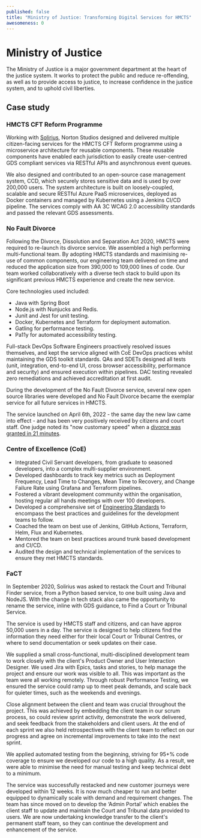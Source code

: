 ```yaml
---
published: false
title: "Ministry of Justice: Transforming Digital Services for HMCTS"
awesomeness: 0
---
```


# Ministry of Justice

The Ministry of Justice is a major government department at the heart of the justice system. It works to protect the public and reduce re-offending, as well as to provide access to justice, to increase confidence in the justice system, and to uphold civil liberties.

## Case study

### HMCTS CFT Reform Programme

Working with [Solirius](https://www.solirius.com), Norton Studios designed and delivered multiple citizen-facing services for the HMCTS CFT Reform programme using a microservice architecture for reusable components. These reusable components have enabled each jurisdiction to easily create user-centred GDS compliant services via RESTful APIs and asynchronous event queues.

We also designed and contributed to an open-source case management system, CCD, which securely stores sensitive data and is used by over 200,000 users. The system architecture is built on loosely-coupled, scalable and secure RESTful Azure PaaS microservices, deployed as Docker containers and managed by Kubernetes using a Jenkins CI/CD pipeline. The services comply with AA 3C WCAG 2.0 accessibility standards and passed the relevant GDS assessments.

### No Fault Divorce

Following the Divorce, Dissolution and Separation Act 2020, HMCTS were required to re-launch its divorce service. We assembled a high performing multi-functional team. By adopting HMCTS standards and maximising re-use of common components, our engineering team delivered on time and reduced the application size from 390,000 to 109,000 lines of code. Our team worked collaboratively with a diverse tech stack to build upon its significant previous HMCTS experience and create the new service.

Core technologies used included:

- Java with Spring Boot
- Node.js with Nunjucks and Redis.
- Junit and Jest for unit testing.
- Docker, Kubernetes and Terraform for deployment automation.
- Gatling for performance testing.
- Pa11y for automated accessibility testing.

Full-stack DevOps Software Engineers proactively resolved issues themselves, and kept the service aligned with CoE DevOps practices whilst maintaining the GDS toolkit standards. QAs and SDETs designed all tests (unit, integration, end-to-end UI, cross browser accessibility, performance and security) and ensured execution within pipelines. DAC testing revealed zero remediations and achieved accreditation at first audit.

During the development of the No Fault Divorce service, several new open source libraries were developed and No Fault Divorce became the exemplar service for all future services in HMCTS.

The service launched on April 6th, 2022 - the same day the new law came into effect - and has been very positively received by citizens and court staff. One judge noted its "now customary speed" when a [divorce was granted in 21 minutes](https://www.bbc.co.uk/news/uk-68821406).

### Centre of Excellence (CoE)

- Integrated Civil Servant developers, from graduate to seasoned developers, into a complex multi-supplier environment.
- Developed dashboards to track key metrics such as Deployment Frequency, Lead Time to Changes, Mean Time to Recovery, and Change Failure Rate using Grafana and Terraform pipelines.
- Fostered a vibrant development community within the organisation, hosting regular all hands meetings with over 100 developers.
- Developed a comprehensive set of [Engineering Standards](https://hmcts.github.io/standards/index.html) to encompass the best practices and guidelines for the development teams to follow.
- Coached the team on best use of Jenkins, GitHub Actions, Terraform, Helm, Flux and Kubernetes.
- Mentored the team on best practices around trunk based development and CI/CD.
- Audited the design and technical implementation of the services to ensure they met HMCTS standards.

### FaCT

In September 2020, Solirius was asked to restack the Court and Tribunal Finder service, from a Python based service, to one built using Java and NodeJS. With the change in tech stack also came the opportunity to rename the service, inline with GDS guidance, to Find a Court or Tribunal Service.

The service is used by HMCTS staff and citizens, and can have approx 50,000 users in a day. The service is designed to help citizens find the information they need either for their local Court or Tribunal Centres, or where to send documentation or seek updates on their case.

We supplied a small cross-functional, multi-disciplined development team to work closely with the client&apos;s Product Owner and User Interaction Designer. We used Jira with Epics, tasks and stories, to help manage the project and ensure our work was visible to all. This was important as the team were all working remotely. Through robust Performance Testing, we ensured the service could ramp up to meet peak demands, and scale back for quieter times, such as the weekends and evenings.

Close alignment between the client and team was crucial throughout the project. This was achieved by embedding the client team in our scrum process, so could review sprint activity, demonstrate the work delivered, and seek feedback from the stakeholders and client users. At the end of each sprint we also held retrospectives with the client team to reflect on our progress and agree on incremental improvements to take into the next sprint.

We applied automated testing from the beginning, striving for 95+% code coverage to ensure we developed our code to a high quality. As a result, we were able to minimise the need for manual testing and keep technical debt to a minimum.

The service was successfully restacked and new customer journeys were developed within 12 weeks. It is now much cheaper to run and better equipped to dynamically scale with demand and requirement changes. The team has since moved on to develop the ‘Admin Portal’ which enables the client staff to update and maintain the Court and Tribunal data provided to users. We are now undertaking knowledge transfer to the client&apos;s permanent staff team, so they can continue the development and enhancement of the service.
